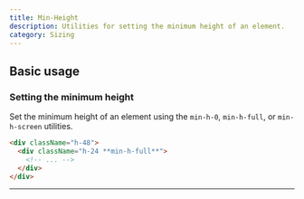 ```yaml
---
title: Min-Height
description: Utilities for setting the minimum height of an element.
category: Sizing
---
```


## Basic usage

### Setting the minimum height

Set the minimum height of an element using the `min-h-0`, `min-h-full`, or `min-h-screen` utilities.

```html
<div className="h-48">
  <div className="h-24 **min-h-full**">
    <!-- ... -->
  </div>
</div>
```

---
